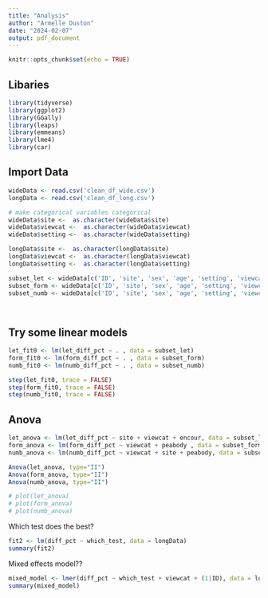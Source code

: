 ```yaml
---
title: "Analysis"
author: "Armelle Duston"
date: "2024-02-07"
output: pdf_document
---
```


```r
knitr::opts_chunk$set(echo = TRUE)
```

## Libaries
```r
library(tidyverse)
library(ggplot2)
library(GGally)
library(leaps)
library(emmeans)
library(lme4)
library(car)

```

## Import Data
```r

wideData <- read.csv('clean_df_wide.csv')
longData <- read.csv('clean_df_long.csv')

# make categorical variables categorical 
wideData$site <-  as.character(wideData$site)
wideData$viewcat <-  as.character(wideData$viewcat)
wideData$setting <-  as.character(wideData$setting)

longData$site <-  as.character(longData$site)
longData$viewcat <-  as.character(longData$viewcat)
longData$setting <-  as.character(longData$setting)

subset_let <- wideData[c('ID', 'site', 'sex', 'age', 'setting', 'viewcat', 'encour', 'peabody', 'let_diff_pct')]
subset_form <- wideData[c('ID', 'site', 'sex', 'age', 'setting', 'viewcat', 'encour', 'peabody','form_diff_pct')]
subset_numb <- wideData[c('ID', 'site', 'sex', 'age', 'setting', 'viewcat', 'encour', 'peabody','numb_diff_pct')]

  
```

## Try some linear models
```r

let_fit0 <- lm(let_diff_pct ~ . , data = subset_let)
form_fit0 <- lm(form_diff_pct ~ . , data = subset_form)
numb_fit0 <- lm(numb_diff_pct ~ . , data = subset_numb)

step(let_fit0, trace = FALSE)
step(form_fit0, trace = FALSE)
step(numb_fit0, trace = FALSE)

```


## Anova
```r
let_anova <- lm(let_diff_pct ~ site + viewcat + encour, data = subset_let)
form_anova <- lm(form_diff_pct ~ viewcat + peabody , data = subset_form)
numb_anova <- lm(numb_diff_pct ~ viewcat + site + peabody, data = subset_numb)

Anova(let_anova, type="II")
Anova(form_anova, type="II")
Anova(numb_anova, type="II")

# plot(let_anova)
# plot(form_anova)
# plot(numb_anova)
```

Which test does the best?
```r

fit2 <- lm(diff_pct ~ which_test, data = longData)
summary(fit2)
```

Mixed effects model??
```r
mixed_model <- lmer(diff_pct ~ which_test + viewcat + (1|ID), data = longData)
summary(mixed_model)
```

